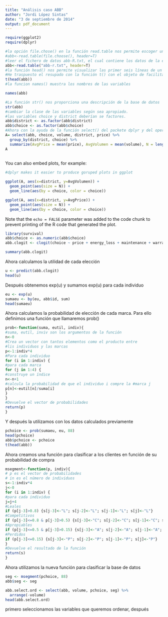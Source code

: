 ```yaml
---
title: "Análisis caso ABB"
author: "Jordi López Sintas"
date: "3 de septiembre de 2014"
output: pdf_document
---
```




```r
require(ggplot2)
require(dplyr)

#la opción file.chose() en la función read.table nos permite escoger un fichero de datos guardado en el ordenador local)
#abb<-read.table(file.choose(), header=T)
#leer el fichero de datos abb-R.txt, el cual contiene los datos de la elección de las empresas eléctricas y la descripción de su volumen de compras así cómo su distrito.
abb<-read.table("abb-r.txt", header=T)
#la función head() nos permite visualizar las primer seis líneas de un objeto de datos.
#He traspuesto el resupado con la función t() con el objeto de facilitar la lectura. Así las líneas representan las variables y las columnas los valors para las 6 primeras observaciones.
t(head(abb))   
#la funcion names() muestra los nombres de las variables 

names(abb) 

#La función str() nos proporciona una descripción de la base de datos
str(abb)
#cambiar la clase de las variables según sea apropiado.
#las variables choice y district deberían se factores.
abb$district <- as.factor(abb$district)
abb$choice <- as.factor(abb$choice)
#Ahora con la ayuda de la función select() del packete dplyr y del operador tubería (pipeline) %>% calculamos el valor medio del precio y volumen
A= select(abb, choice, volume, district, price) %>%
  group_by(district, choice) %>%
  summarize(AvgPrice = mean(price), AvgVolumen = mean(volume), N = length(price))
A
              
```

You can also embed plots, for example:

```r

#dplyr makes it easier to produce goruped plots in ggplot

ggplot(A, aes(x=district, y=AvgVolumen)) +
  geom_point(aes(size = N)) +
  geom_line(aes(by = choice, color = choice))  

ggplot(A, aes(x=district, y=AvgPrice)) +
  geom_point(aes(size = N)) +
  geom_line(aes(by = choice, color = choice))  

```

Note that the `echo = FALSE` parameter was added to the code chunk to prevent printing of the R code that generated the plot.

```r
library(survival)
abb$choice <- as.numeric(abb$choice)
abb.clogit <- clogit(choice ~ price + energy_loss + maintenance + warranty + spare_parts + ease_install + problem_solving + quality + DA + DB + DC + strata(id), data = abb)

summary(abb.clogit)
```
Ahora calculamos la utilidad de cada elección
```r
u <- predict(abb.clogit)
head(u)
```
Después obtenemos exp(u)
y sumamos exp(u) para cada individuo
```r
eu <- exp(u)
sumaeu <- by(eu, abb$id, sum)
head(sumaeu)
```

Ahora calculamos la probabilidad de elección de cada marca. Para ello definimos una función que llamaremos prob()

```r
prob<-function(suma, eutil, indiv){
#suma, eutil, inviv son los argumentos de la función
n<-0
#Crea un vector con tantos elementos como el producto entre 
#lis individuos y las marcas
p<-1:indiv*4
#Para cada individuo
for (i in 1:indiv) {
#para cada marca
for (j in 1:4) {
#construye un índice
n<-n+1
#calcula la probabilidad de que el individuo i compre la #marca j
p[n]<-eutil[n]/suma[i]
}
}
#Devuelve el vector de probabilidades
return(p)
}
```
Y después la utilizamos con los datos calculados previamente

```r

pchoice <- prob(sumaeu, eu, 88)
head(pchoice)
abb$pchoice <- pchoice
t(head(abb))
```

Ahora creamos una función para clasificar a los clientes en función de su probabilidad de compra

```r
msegment<-function(p, indiv){
# p es el vector de probabilidades
# in es el número de individuos 
s<-1:indiv*4
j<-0
for (i in 1:indiv) {
#para cada individuo
j=j+4
#Leales
if (p[j-3]>0.8) {s[j-3]<-"L"; s[j-2]<-"L"; s[j-1]<-"L"; s[j]<-"L"}
#Competitivos
if (p[j-3]<=0.8 & p[j-3]>0.5) {s[j-3]<-"C"; s[j-2]<-"C"; s[j-1]<-"C"; s[j]<-"C"}
#Apropiables
if (p[j-3]<=0.5 & p[j-3]>0.15) {s[j-3]<-"A"; s[j-2]<-"A"; s[j-1]<-"A"; s[j]<-"A"}
#Perdidos
if (p[j-3]<=0.15) {s[j-3]<-"P"; s[j-2]<-"P"; s[j-1]<-"P"; s[j]<-"P"}
}
#Devuelve el resultado de la función
return(s)
}
```
Ahora utilizamos la nueva función para clasificar  la base de datos
```r
seg <- msegment(pchoice, 88)
abb$seg <- seg

abb.select.ord <- select(abb, volume, pchoice, seg) %>%
  arrange(-volume)
head(abb.select.ord)


```
primero seleccionamos las variables que queremos ordenar, después 